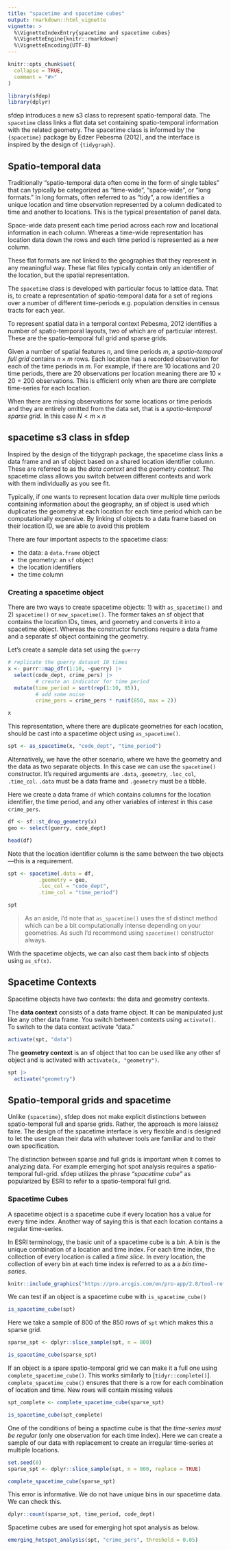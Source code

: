 ```yaml
---
title: "spacetime and spacetime cubes"
output: rmarkdown::html_vignette
vignette: >
  %\VignetteIndexEntry{spacetime and spacetime cubes}
  %\VignetteEngine{knitr::rmarkdown}
  %\VignetteEncoding{UTF-8}
---
```


```r
knitr::opts_chunk$set(
  collapse = TRUE,
  comment = "#>"
)
```

```r
library(sfdep)
library(dplyr)
```

sfdep introduces a new s3 class to represent spatio-temporal data. The `spacetime` class links a flat data set containing spatio-temporal information with the related geometry. The spacetime class is informed by the `{spacetime}` package by Edzer Pebesma (2012), and the interface is inspired by the design of `{tidygraph}`.

## Spatio-temporal data

Traditionally "spatio-temporal data often come in the form of single tables" that can typically be categorized as "time-wide", "space-wide", or "long formats." In long formats, often referred to as "tidy", a row identifies a unique location and time observation represented by a column dedicated to time and another to locations. This is the typical presentation of panel data.

Space-wide data present each time period across each row and locational information in each column. Whereas a time-wide representation has location data down the rows and each time period is represented as a new column.

These flat formats are not linked to the geographies that they represent in any meaningful way. These flat files typically contain only an identifier of the location, but the spatial representation.

The `spacetime` class is developed with particular focus to lattice data. That is, to create a representation of spatio-temporal data for a set of regions over a number of different time-periods e.g. population densities in census tracts for each year.

To represent spatial data in a temporal context Pebesma, 2012 identifies a number of spatio-temporal layouts, two of which are of particular interest. These are the spatio-temporal full grid and sparse grids.

Given a number of spatial features $n$, and time periods $m$, a *spatio-temporal full grid* contains $n \times m$ rows. Each location has a recorded observation for each of the time periods in $m$. For example, if there are 10 locations and 20 time periods, there are 20 observations per location meaning there are $10 \times 20 = 200$ observations. This is efficient only when are there are complete time-series for each location.

When there are missing observations for some locations or time periods and they are entirely omitted from the data set, that is a *spatio-temporal sparse grid*. In this case $N \lt m \times n$

## spacetime s3 class in sfdep

Inspired by the design of the tidygraph package, the spacetime class links a data frame and an sf object based on a shared location identifier column. These are referred to as the *data context* and the *geometry context*. The spacetime class allows you switch between different contexts and work with them individually as you see fit.

Typically, if one wants to represent location data over multiple time periods containing information about the geography, an sf object is used which duplicates the geometry at each location for each time period which can be computationally expensive. By linking sf objects to a data frame based on their location ID, we are able to avoid this problem

There are four important aspects to the spacetime class:

-   the data: a `data.frame` object
-   the geometry: an `sf` object
-   the location identifiers
-   the time column

### Creating a spacetime object

There are two ways to create spacetime objects: 1) with `as_spacetime()` and 2) `spacetime()` or `new_spacetime()`. The former takes an sf object that contains the location IDs, times, and geometry and converts it into a spacetime object. Whereas the constructor functions require a data frame and a separate sf object containing the geometry.

Let's create a sample data set using the `guerry`

```r
# replicate the guerry dataset 10 times
x <- purrr::map_dfr(1:10, ~guerry) |> 
  select(code_dept, crime_pers) |> 
         # create an indicator for time period
  mutate(time_period = sort(rep(1:10, 85)), 
         # add some noise 
         crime_pers = crime_pers * runif(850, max = 2))

x
```

This representation, where there are duplicate geometries for each location, should be cast into a spacetime object using `as_spacetime()`. 

```r
spt <- as_spacetime(x, "code_dept", "time_period")
```

Alternatively, we have the other scenario, where we have the geometry and the data as two separate objects. In this case we can use the `spacetime()` constructor. It's required arguments are `.data`, .`geometry`, `.loc_col`, `.time_col`. `.data` must be a data frame and `.geometry` must be a tibble.

Here we create a data frame `df` which contains columns for the location identifier, the time period, and any other variables of interest in this case `crime_pers`.

```r
df <- sf::st_drop_geometry(x)
geo <- select(guerry, code_dept)

head(df)
```

Note that the location identifier column is the same between the two objects—this is a requirement. 

```r
spt <- spacetime(.data = df, 
          .geometry = geo, 
          .loc_col = "code_dept", 
          .time_col = "time_period") 

spt
```

> As an aside, I'd note that `as_spacetime()` uses the sf distinct method which can be a bit computationally intense depending on your geometries. As such I'd recommend using `spacetime()` constructor always. 

With the spacetime objects, we can also cast them back into sf objects using `as_sf(x)`.


## Spacetime Contexts

Spacetime objects have two contexts: the data and geometry contexts. 

The **data context** consists of a data frame object. It can be manipulated just like any other data frame. You switch between contexts using `activate()`. To switch to the data context activate "data."

```r
activate(spt, "data")
```

The **geometry context** is an sf object that too can be used like any other sf object and is activated with `activate(x, "geometry")`.

```r
spt |> 
  activate("geometry") 
```

## Spatio-temporal grids and spacetime 

Unlike `{spacetime}`, sfdep does not make explicit distinctions between spatio-temporal full and sparse grids. Rather, the approach is more laissez faire. The design of the spacetime interface is very flexible and is designed to let the user clean their data with whatever tools are familiar and to their own specification. 

The distinction between sparse and full grids is important when it comes to analyzing data. For example emerging hot spot analysis requires a spatio-temporal full-grid. sfdep utilizes the phrase _"spacetime cube"_ as popularized by ESRI to refer to a spatio-temporal full grid. 


### Spacetime Cubes

A spacetime object is a spacetime cube if every location has a value for every time index. Another way of saying this is that each location contains a regular time-series. 

In ESRI terminology, the basic unit of a spacetime cube is a _bin_. A bin is the unique combination of a location and time index. For each time index, the collection of every location is called a _time slice_. In every location, the collection of every bin at each time index is referred to as a a _bin time-series_.

```r
knitr::include_graphics("https://pro.arcgis.com/en/pro-app/2.8/tool-reference/space-time-pattern-mining/GUID-0FEECE1A-6B54-44B4-AE49-05E7EA849A8B-web.png")
```


We can test if an object is a spacetime cube with `is_spacetime_cube()`

```r
is_spacetime_cube(spt)
```

Here we take a sample of 800 of the 850 rows of `spt` which makes this a sparse grid. 

```r
sparse_spt <- dplyr::slice_sample(spt, n = 800)

is_spacetime_cube(sparse_spt)
```

If an object is a spare spatio-temporal grid we can make it a full one using `complete_spacetime_cube()`. This works similarly to [`tidyr::complete()`]. `complete_spacetime_cube()` ensures that there is a row for each combination of location and time. New rows will contain missing values

```r
spt_complete <- complete_spacetime_cube(sparse_spt)

is_spacetime_cube(spt_complete)
```

One of the conditions of being a spactime cube is that the _time-series must be regular_ (only one observation for each time index). Here we can create a sample of our data with replacement to create an irregular time-series at multiple locations.

```r
set.seed(0)
sparse_spt <- dplyr::slice_sample(spt, n = 800, replace = TRUE)

complete_spacetime_cube(sparse_spt)
```

This error is informative. We do not have unique bins in our spacetime data. We can check this. 

```r
dplyr::count(sparse_spt, time_period, code_dept)
```

Spacetime cubes are used for emerging hot spot analysis as below. 

```r
emerging_hotspot_analysis(spt, "crime_pers", threshold = 0.05)

```





<!--

-   The spacetime cube as made popular by ESRI is a spatio-temporal full grid (Pebesma, 2012)

    -   when setting columns from geometry context to data context follows this advice "for each moment in time, the same set of spatial entities is sampled." (Pebesma, 2012)

-   "Unsampled combinations of (space, time) are stored in this class, but are assigned a missing value NA." (Pebesma, 2012)

    -   If data is represented in a "spatio-temporal sparse grid" it can be made into a full grid using `complete_spacetime_cube()`

‚
-->
